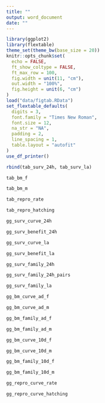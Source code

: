 ```yaml
---
title: ""
output: word_document
date: ""
---
```


```r
library(ggplot2)
library(flextable)
theme_set(theme_bw(base_size = 20))
knitr::opts_chunk$set(
  echo = FALSE, 
  ft_show_coltype = FALSE, 
  ft_max_row = 100,
  fig.width = unit(11, "cm"), 
  out.width = "100%",
  fig.height = unit(6, "cm")
)
load("data/figtab.RData")
set_flextable_defaults(
  digits = 3,
  font.family = "Times New Roman",
  font.size = 12,
  na_str = "NA",
  padding = 2,
  line_spacing = 1,
  table.layout = "autofit"
)
use_df_printer()
```

```r
rbind(tab_surv_24h, tab_surv_la)
```

```r
tab_bm_f
```

```r
tab_bm_m
```

```r
tab_repro_rate
```

```r
tab_repro_hatching
```

\newpage

```r
gg_surv_curve_24h
```

```r
gg_surv_benefit_24h
```

\newpage

```r
gg_surv_curve_la
```

```r
gg_surv_benefit_la
```

\newpage

```r
gg_surv_family_24h
```

```r
gg_surv_family_24h_pairs
```

```r
gg_surv_family_la
```

\newpage

```r
gg_bm_curve_ad_f
```

```r
gg_bm_curve_ad_m
```

\newpage

```r
gg_bm_family_ad_f
```

```r
gg_bm_family_ad_m
```

\newpage

```r
gg_bm_curve_10d_f
```

```r
gg_bm_curve_10d_m
```

\newpage

```r
gg_bm_family_10d_f
```

```r
gg_bm_family_10d_m
```

\newpage

```r
gg_repro_curve_rate
```

```r
gg_repro_curve_hatching
```
